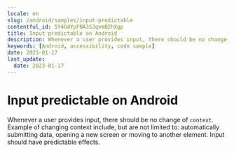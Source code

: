 ```yaml
---
locale: en
slug: /android/samples/input-predictable
contentful_id: 5Y4GdYpFNA3SJqvmB2hXgp
title: Input predictable on Android
description: Whenever a user provides input, there should be no change of context.
keywords: [Android, accessibility, code sample]
date: 2023-01-17
last_update:
  date: 2023-01-17
---
```


# Input predictable on Android

Whenever a user provides input, there should be no change of `context`. Example of changing context include, but are not limited to: automatically submitting data, opening a new screen or moving to another element. Input should have predictable effects.

<CodeSample id="input-predictable" platform="android" locale="en"/>
